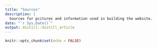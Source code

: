 ```yaml
---
title: "Sources"
description: |
  Sources for pcitures and information used in building the website.
date: "`r Sys.Date()`"
output: distill::distill_article
---
```


```r
knitr::opts_chunk$set(echo = FALSE)
```







